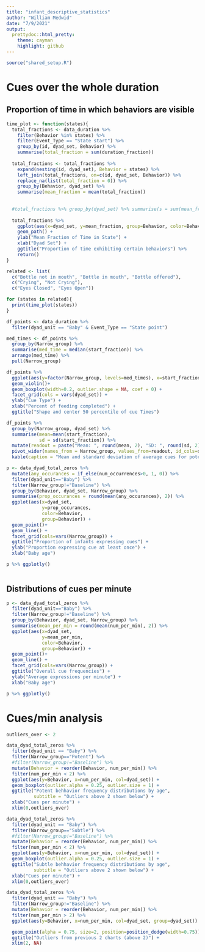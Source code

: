 ```yaml
---
title: "infant_descriptive_statistics"
author: "William Medwid"
date: "7/9/2021"
output: 
  prettydoc::html_pretty:
    theme: cayman
    highlight: github
---
```


```r
source("shared_setup.R")
```


# Cues over the whole duration

<!-- ## Proportion of dyads that express the cue at least once during feeding, by age -->

<!-- ```{r} -->
<!-- n_dyads <- data_duration %>%  -->
<!--   distinct(id, dyad_set) %>%  -->
<!--   count(dyad_set) %>%  -->
<!--   rename(n_dyads = n) -->
<!--   #mutate(n_dyads = n) %>%  -->
<!--   #select(!n) -->

<!-- behavior_props <- data_duration %>% -->
<!--   filter(Event_Type == "State point") %>% -->
<!--   filter(dyad_unit == "Baby") %>%  -->
<!--   distinct(Behavior, id, dyad_set) %>%  -->
<!--   group_by(dyad_set) %>%  -->
<!--   count(Behavior) %>%  -->
<!--   left_join(n_dyads, on=dyad_set) %>%  -->
<!--   mutate(prop_shown = n/n_dyads) -->


<!-- behavior_props %>%  -->
<!--   ggplot(aes(y=Behavior, x=prop_shown, fill=dyad_set)) + -->
<!--   geom_bar(stat="identity") + -->
<!--   facet_grid(cols = vars(dyad_set)) + -->
<!--   xlim(0, 1) +  -->
<!--   theme(legend.position = "none")+ #The fill colors are purely aesthetic so the legend is removed. -->
<!--   xlab("Proportion of infants that express the cue") + -->
<!--   ylab("Infant cue") + -->
<!--   ggtitle("Proportion of infants that express cue\n at least once during feeding") -->
<!-- ``` -->

## Proportion of time in which behaviors are visible



```r
time_plot <- function(states){
  total_fractions <- data_duration %>%
    filter(Behavior %in% states) %>% 
    filter(Event_Type == "State start") %>%
    group_by(id, dyad_set, Behavior) %>% 
    summarise(total_fraction = sum(duration_fraction))
  
  total_fractions <- total_fractions %>% 
    expand(nesting(id, dyad_set), Behavior = states) %>%
    left_join(total_fractions, on=c(id, dyad_set, Behavior)) %>%
    replace_na(list(total_fraction = 0)) %>% 
    group_by(Behavior, dyad_set) %>% 
    summarise(mean_fraction = mean(total_fraction))
  
    
  #total_fractions %>% group_by(dyad_set) %>% summarise(s = sum(mean_fraction))
  
  total_fractions %>% 
    ggplot(aes(x=dyad_set, y=mean_fraction, group=Behavior, color=Behavior)) +
    geom_path() + 
    ylab("Mean Fraction of Time in State") +
    xlab("Dyad Set") +
    ggtitle("Proportion of time exhibiting certain behaviors") %>% 
    return()
}

related <- list(
  c("Bottle not in mouth", "Bottle in mouth", "Bottle offered"),
  c("Crying", "Not Crying"),
  c("Eyes Closed", "Eyes Open"))

for (states in related){
  print(time_plot(states))
}
```




```r
df_points <- data_duration %>% 
  filter(dyad_unit == "Baby" & Event_Type == "State point")

med_times <- df_points %>% 
  group_by(Narrow_group) %>% 
  summarise(med_time = median(start_fraction)) %>%
  arrange(med_time) %>% 
  pull(Narrow_group)

df_points %>% 
  ggplot(aes(y=factor(Narrow_group, levels=med_times), x=start_fraction*100)) +
  geom_violin()+
  geom_boxplot(width=0.2, outlier.shape = NA, coef = 0) +
  facet_grid(cols = vars(dyad_set)) +
  ylab("Cue Type") +
  xlab("Percent of feeding completed") +
  ggtitle("Shape and center 50 percentile of cue Times")

df_points %>% 
  group_by(Narrow_group, dyad_set) %>% 
  summarise(mean=mean(start_fraction),
            sd = sd(start_fraction)) %>% 
  mutate(readout = paste("Mean: ", round(mean, 2), "SD: ", round(sd, 2))) %>% 
  pivot_wider(names_from = Narrow_group, values_from=readout, id_cols=dyad_set) %>% 
  kable(caption = "Mean and standard deviation of average cues for potent and subtle cues")
```

```r
p <- data_dyad_total_zeros %>% 
  mutate(any_occurances = if_else(num_occurrences>0, 1, 0)) %>% 
  filter(dyad_unit=="Baby") %>% 
  filter(Narrow_group!="Baseline") %>% 
  group_by(Behavior, dyad_set, Narrow_group) %>% 
  summarise(prop_occurances = round(mean(any_occurances), 2)) %>% 
  ggplot(aes(x=dyad_set, 
             y=prop_occurances, 
             color=Behavior,
             group=Behavior)) +
  geom_point()+
  geom_line() +
  facet_grid(cols=vars(Narrow_group)) +
  ggtitle("Proportion of infants expressing cues") +
  ylab("Proportion expressing cue at least once") +
  xlab("Baby age")

p %>% ggplotly()
  
```



## Distributions of cues per minute
```r

p <- data_dyad_total_zeros %>% 
  filter(dyad_unit=="Baby") %>% 
  filter(Narrow_group!="Baseline") %>% 
  group_by(Behavior, dyad_set, Narrow_group) %>% 
  summarise(mean_per_min = round(mean(num_per_min), 2)) %>% 
  ggplot(aes(x=dyad_set, 
             y=mean_per_min, 
             color=Behavior,
             group=Behavior)) +
  geom_point()+
  geom_line() +
  facet_grid(cols=vars(Narrow_group)) +
  ggtitle("Overall cue frequencies") +
  ylab("Average expressions per minute") +
  xlab("Baby age")

p %>% ggplotly()
```

# Cues/min analysis

```r
outliers_over <- 2

data_dyad_total_zeros %>%
  filter(dyad_unit == "Baby") %>% 
  filter(Narrow_group=="Potent") %>% 
  #filter(Narrow_group!="Baseline") %>% 
  mutate(Behavior = reorder(Behavior, num_per_min)) %>% 
  filter(num_per_min < 2) %>% 
  ggplot(aes(y=Behavior, x=num_per_min, col=dyad_set)) +
  geom_boxplot(outlier.alpha = 0.25, outlier.size = 1) +
  ggtitle("Potent behhavior frequency distributions by age",
          subtitle = "Outliers above 2 shown below") + 
  xlab("Cues per minute") +
  xlim(0,outliers_over)

data_dyad_total_zeros %>%
  filter(dyad_unit == "Baby") %>% 
  filter(Narrow_group=="Subtle") %>% 
  #filter(Narrow_group!="Baseline") %>% 
  mutate(Behavior = reorder(Behavior, num_per_min)) %>% 
  filter(num_per_min < 2) %>% 
  ggplot(aes(y=Behavior, x=num_per_min, col=dyad_set)) +
  geom_boxplot(outlier.alpha = 0.25, outlier.size = 1) +
  ggtitle("Subtle behhavior frequency distributions by age",
          subtitle = "Outliers above 2 shown below") + 
  xlab("Cues per minute") +
  xlim(0,outliers_over)

data_dyad_total_zeros %>%
  filter(dyad_unit == "Baby") %>% 
  filter(Narrow_group!="Baseline") %>% 
  mutate(Behavior = reorder(Behavior, num_per_min)) %>% 
  filter(num_per_min > 2) %>% 
  ggplot(aes(y=Behavior, x=num_per_min, col=dyad_set, group=dyad_set)) +

  geom_point(alpha = 0.75, size=2, position=position_dodge(width=0.75))+
  ggtitle("Outliers from previous 2 charts (above 2)") +
  xlim(2, NA)
```




